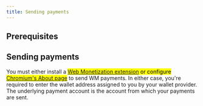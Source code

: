 ```yaml
---
title: Sending payments
---
```


## Prerequisites



## Sending payments

You must either install a <mark>[Web Monetization extension](/docs/support/get-started/) or configure [Chromium's About page](/docs/support/get-started/)</mark> to send WM payments. In either case, you're required to enter the wallet address assigned to you by your wallet provider. The underlying payment account is the account from which your payments are sent.